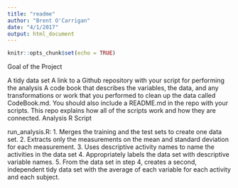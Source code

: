```yaml
---
title: "readme"
author: "Brent O'Carrigan"
date: "4/1/2017"
output: html_document
---
```


```r
knitr::opts_chunk$set(echo = TRUE)
```


Goal of the Project

A tidy data set
A link to a Github repository with your script for performing the analysis
A code book that describes the variables, the data, and any transformations or work that you performed to clean up the data called CodeBook.md. You should also include a README.md in the repo with your scripts. This repo explains how all of the scripts work and how they are connected.
Analysis R Script

run_analysis.R:
1. Merges the training and the test sets to create one data set.
2. Extracts only the measurements on the mean and standard deviation for each measurement.
3. Uses descriptive activity names to name the activities in the data set
4. Appropriately labels the data set with descriptive variable names.
5. From the data set in step 4, creates a second, independent tidy data set with the average of each variable for each activity and each subject.